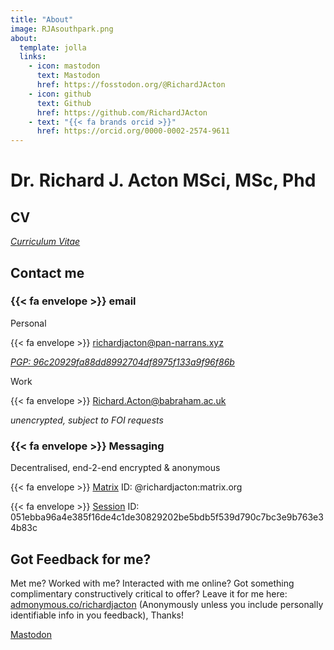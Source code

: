 ```yaml
---
title: "About"
image: RJAsouthpark.png
about:
  template: jolla
  links:
    - icon: mastodon
      text: Mastodon
      href: https://fosstodon.org/@RichardJActon
    - icon: github
      text: Github
      href: https://github.com/RichardJActon
    - text: "{{< fa brands orcid >}}"
      href: https://orcid.org/0000-0002-2574-9611
---
```


# Dr. Richard J. Acton MSci, MSc, Phd

## CV

[*Curriculum Vitae*](https://richardjacton.github.io/CV/RichardJActon_CV.html)

## Contact me

### {{< fa envelope >}} email 

Personal

{{< fa envelope >}} [richardjacton\@pan-narrans.xyz](mailto:richardjacton@pan-narrans.xyz)

[*PGP: 96c20929fa88dd8992704df8975f133a9f96f86b*](https://raw.githubusercontent.com/RichardJActon/keys/master/publickey.richardjacton%40pm.me-96c20929fa88dd8992704df8975f133a9f96f86b.asc)

Work

{{< fa envelope >}} [Richard.Acton\@babraham.ac.uk](mailto:richardjacton@pan-narrans.xyz)

*unencrypted, subject to FOI requests*

### {{< fa envelope >}} Messaging

Decentralised, end-2-end encrypted & anonymous


{{< fa envelope >}} [Matrix](https://matrix.org/) ID: @richardjacton:matrix.org


{{< fa envelope >}} [Session](https://getsession.org/) ID: 051ebba96a4e385f16de4c1de30829202be5bdb5f539d790c7bc3e9b763e34b83c


## Got Feedback for me?

Met me? Worked with me? Interacted with me online? Got something complimentary constructively critical to offer? Leave it for me here: [admonymous.co/richardjacton](https://www.admonymous.co/richardjacton) (Anonymously unless you include personally identifiable info in you feedback), Thanks!


<a rel="me" href="https://fosstodon.org/@RichardJActon">Mastodon</a>

